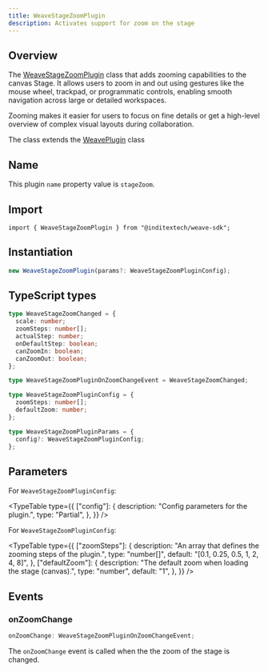 ```yaml
---
title: WeaveStageZoomPlugin
description: Activates support for zoom on the stage
---
```



## Overview

The [WeaveStageZoomPlugin](https://github.com/InditexTech/weavejs/blob/main/code/packages/sdk/src/plugins/stage-zoom/stage-zoom.ts)
class that adds zooming capabilities to the canvas Stage. It allows users to zoom in and out using gestures like
the mouse wheel, trackpad, or programmatic controls, enabling smooth navigation across large or detailed workspaces.

Zooming makes it easier for users to focus on fine details or get a high-level overview of complex visual layouts
during collaboration.

The class extends the [WeavePlugin](/docs/sdk/api-reference/plugins/plugin) class

## Name

This plugin `name` property value is `stageZoom`.

## Import

```shell
import { WeaveStageZoomPlugin } from "@inditextech/weave-sdk";
```

## Instantiation

```ts
new WeaveStageZoomPlugin(params?: WeaveStageZoomPluginConfig);
```

## TypeScript types

```ts
type WeaveStageZoomChanged = {
  scale: number;
  zoomSteps: number[];
  actualStep: number;
  onDefaultStep: boolean;
  canZoomIn: boolean;
  canZoomOut: boolean;
};

type WeaveStageZoomPluginOnZoomChangeEvent = WeaveStageZoomChanged;

type WeaveStageZoomPluginConfig = {
  zoomSteps: number[];
  defaultZoom: number;
};

type WeaveStageZoomPluginParams = {
  config?: WeaveStageZoomPluginConfig;
};
```

## Parameters

For `WeaveStageZoomPluginConfig`:

<TypeTable
  type={{
    ["config"]: {
      description: "Config parameters for the plugin.",
      type: "Partial<WeaveStageZoomPluginConfig>",
    },
  }}
/>

For `WeaveStageZoomPluginConfig`:

<TypeTable
  type={{
    ["zoomSteps"]: {
      description: "An array that defines the zooming steps of the plugin.",
      type: "number[]",
      default: "[0.1, 0.25, 0.5, 1, 2, 4, 8]",
    },
    ["defaultZoom"]: {
      description: "The default zoom when loading the stage (canvas).",
      type: "number",
      default: "1",
    },
  }}
/>

## Events

### onZoomChange

```ts
onZoomChange: WeaveStageZoomPluginOnZoomChangeEvent;
```

The `onZoomChange` event is called when the the zoom of the stage is changed.
